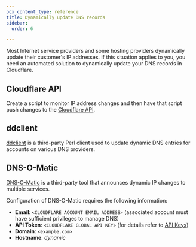 ```yaml
---
pcx_content_type: reference
title: Dynamically update DNS records
sidebar:
  order: 6

---
```


Most Internet service providers and some hosting providers dynamically update their customer's IP addresses. If this situation applies to you, you need an automated solution to dynamically update your DNS records in Cloudflare.

## Cloudflare API

Create a script to monitor IP address changes and then have that script push changes to the [Cloudflare API](/api/operations/dns-records-for-a-zone-update-dns-record).

## ddclient

[ddclient](https://github.com/ddclient/ddclient) is a third-party Perl client used to update dynamic DNS entries for accounts on various DNS providers.

## DNS-O-Matic

[DNS-O-Matic](https://dnsomatic.com/docs/) is a third-party tool that announces dynamic IP changes to multiple services.

Configuration of DNS-O-Matic requires the following information:

* **Email**: `<CLOUDFLARE ACCOUNT EMAIL ADDRESS>` (associated account must have sufficient privileges to manage DNS)
* **API Token**: `<CLOUDFLARE GLOBAL API KEY>` (for details refer to [API Keys](/fundamentals/api/get-started/keys/))
* **Domain**: `<example.com>`
* **Hostname**: *dynamic*
